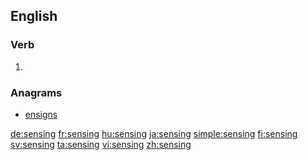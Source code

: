 ==English==

===Verb===
{{head|en|present participle}}

# {{present participle of|sense|lang=en}}

===Anagrams===
* [[ensigns#English|ensigns]]

[[de:sensing]]
[[fr:sensing]]
[[hu:sensing]]
[[ja:sensing]]
[[simple:sensing]]
[[fi:sensing]]
[[sv:sensing]]
[[ta:sensing]]
[[vi:sensing]]
[[zh:sensing]]